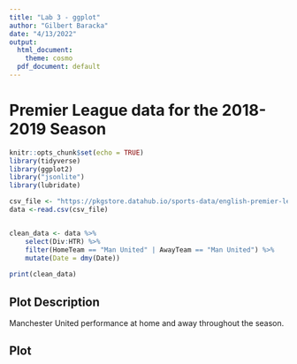 ```yaml
---
title: "Lab 3 - ggplot"
author: "Gilbert Baracka"
date: "4/13/2022"
output:
  html_document:
    theme: cosmo
  pdf_document: default
---
```

# Premier League data for the 2018-2019 Season
```r
knitr::opts_chunk$set(echo = TRUE)
library(tidyverse)
library(ggplot2)
library("jsonlite")
library(lubridate)

```

```r
csv_file <- "https://pkgstore.datahub.io/sports-data/english-premier-league/season-1819_csv/data/916634f7ec37dd45c86159bc723eb340/season-1819_csv.csv"
data <-read.csv(csv_file)



```
```r
clean_data <- data %>% 
    select(Div:HTR) %>%
    filter(HomeTeam == "Man United" | AwayTeam == "Man United") %>%
    mutate(Date = dmy(Date))
    
print(clean_data)

```

## Plot Description

Manchester United performance at home and away throughout the season. 

## Plot

```r

```
